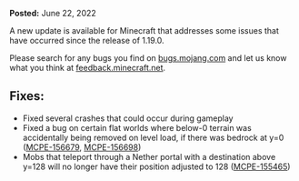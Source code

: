 **Posted:** June 22, 2022

A new update is available for Minecraft that addresses some issues that have occurred since the release of 1.19.0.

Please search for any bugs you find on [bugs.mojang.com](https://bugs.mojang.com/) and let us know what you think at [feedback.minecraft.net](https://feedback.minecraft.net/).

## **Fixes:**

-   Fixed several crashes that could occur during gameplay
-   Fixed a bug on certain flat worlds where below-0 terrain was accidentally being removed on level load, if there was bedrock at y=0 ([MCPE-156679](https://bugs.mojang.com/browse/MCPE-156679), [MCPE-156698](https://bugs.mojang.com/browse/MCPE-156698))
-   Mobs that teleport through a Nether portal with a destination above y=128 will no longer have their position adjusted to 128 ([MCPE-155465](https://bugs.mojang.com/browse/MCPE-155465))